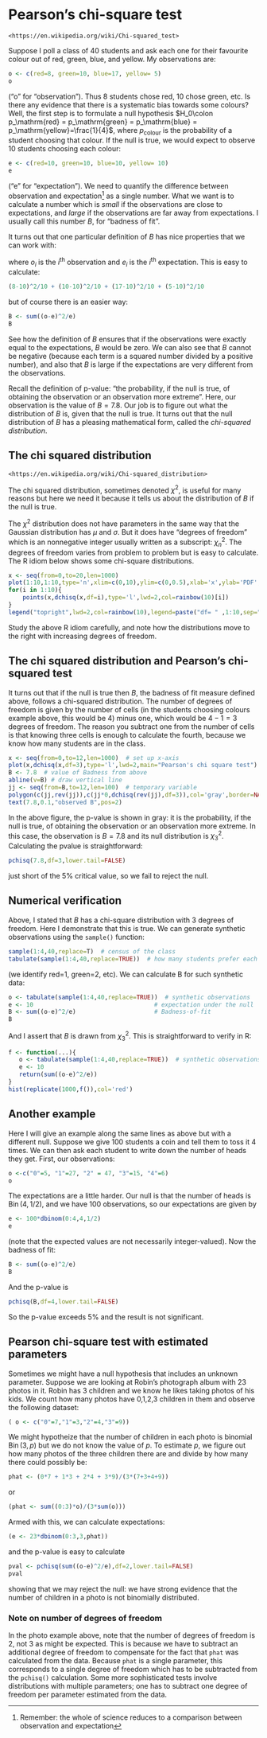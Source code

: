 # Pearson's chi-square test {#chisquare}

```block2
<https://en.wikipedia.org/wiki/Chi-squared_test>
```

Suppose I poll a class of 40 students and ask each one for their
favourite colour out of red, green, blue, and yellow.  My observations are:

```r
o <- c(red=8, green=10, blue=17, yellow= 5)
o
```

("o" for "observation").  Thus 8 students chose red, 10 chose green,
etc.  Is there any evidence that there is a systematic bias towards
some colours?  Well, the first step is to formulate a null hypothesis
$H_0\colon p_\mathrm{red} = p_\mathrm{green} = p_\mathrm{blue} =
p_\mathrm{yellow}=\frac{1}{4}$, where $p_\mathrm{colour}$ is the
probability of a student choosing that colour.  If the null is true,
we would expect to observe 10 students choosing each colour:

```r
e <- c(red=10, green=10, blue=10, yellow= 10)
e
```

("e" for "expectation").  We need to quantify the difference between
observation and expectation^[Remember: the whole of science reduces to
a comparison between observation and expectation] as a single number.
What we want is to calculate a number which is *small* if the
observations are close to expectations, and *large* if the
observations are far away from expectations.  I usually call this
number $B$, for "badness of fit".

It turns out that one particular definition of $B$ has nice properties
that we can work with:

\begin{equation}
B=\sum_i\frac{\left(e_i-o_i\right)^2}{e_i}
\end{equation}

where $o_i$ is the $i^\mathrm{th}$ observation and $e_i$ is the
$i^\mathrm{th}$ expectation.  This is easy to calculate:

```r
(8-10)^2/10 + (10-10)^2/10 + (17-10)^2/10 + (5-10)^2/10
```

but of course there is an easier way:

```r
B <- sum((o-e)^2/e)
B
```

See how the definition of $B$ ensures that if the observations were
exactly equal to the expectations, $B$ would be zero.  We can also see
that $B$ cannot be negative (because each term is a squared number
divided by a positive number), and also that $B$ is large if the
expectations are very different from the observations.

Recall the definition of p-value: "the probability, if the null is
true, of obtaining the observation or an observation more extreme".
Here, our observation is the value of $B=7.8$.  Our job is to figure
out what the distribution of $B$ is, given that the null is true.  It
turns out that the null distribution of $B$ has a pleasing
mathematical form, called the *chi-squared distribution*.

## The chi squared distribution

```block2
<https://en.wikipedia.org/wiki/Chi-squared_distribution>
```

The chi squared distribution, sometimes denoted $\chi^2$, is useful
for many reasons but here we need it because it tells us about the
distribution of $B$ if the null is true.

The $\chi^2$ distribution does not have parameters in the same way
that the Gaussian distribution has $\mu$ and $\sigma$.  But it does
have "degrees of freedom" which is an nonnegative integer usually
written as a subscript: $\chi^2_n$.  The degrees of freedom varies
from problem to problem but is easy to calculate.  The R idiom below
shows some chi-square distributions.

```r
x <- seq(from=0,to=20,len=1000)
plot(1:10,1:10,type='n',xlim=c(0,10),ylim=c(0,0.5),xlab='x',ylab='PDF',main='chi-squared distribution')
for(i in 1:10){
    points(x,dchisq(x,df=i),type='l',lwd=2,col=rainbow(10)[i])
}
legend("topright",lwd=2,col=rainbow(10),legend=paste("df= " ,1:10,sep=""))
```

Study the above R idiom carefully, and note how the distributions move
to the right with increasing degrees of freedom.

## The chi squared distribution and Pearson's chi-squared test

It turns out that if the null is true then $B$, the badness of fit
measure defined above, follows a chi-squared distribution.  The number
of degrees of freedom is given by the number of cells (in the students
choosing colours example above, this would be 4) minus one, which
would be $4-1=3$ degrees of freedom.  The reason you subtract one from
the number of cells is that knowing three cells is enough to calculate
the fourth, because we know how many students are in the class.


```r
x <- seq(from=0,to=12,len=1000)  # set up x-axis
plot(x,dchisq(x,df=3),type='l',lwd=2,main="Pearson's chi square test")  # setup axes
B <- 7.8  # value of Badness from above
abline(v=B) # draw vertical line
jj <- seq(from=B,to=12,len=100)  # temporary variable
polygon(c(jj,rev(jj)),c(jj*0,dchisq(rev(jj),df=3)),col='gray',border=NA)  #shade pvalue
text(7.8,0.1,"observed B",pos=2)  
```

In the above figure, the p-value is shown in gray: it is the
probability, if the null is true, of obtaining the observation or an
observation more extreme.  In this case, the observation is $B=7.8$
and its null distribution is $\chi^2_3$.  Calculating the pvalue is straightforward:

```r
pchisq(7.8,df=3,lower.tail=FALSE)
```

just short of the 5\% critical value, so we fail to reject the null.

## Numerical verification

Above, I stated that $B$ has a chi-square distribution with 3 degrees
of freedom.  Here I demonstrate that this is true.  We can generate
synthetic observations using the ```sample()``` function:


```r
sample(1:4,40,replace=T)  # census of the class
tabulate(sample(1:4,40,replace=TRUE))  # how many students prefer each colour

```

(we identify red=1, green=2, etc).  We can calculate B for such
synthetic data:

```r
o <- tabulate(sample(1:4,40,replace=TRUE))  # synthetic observations
e <- 10                                  # expectation under the null
B <- sum((o-e)^2/e)                      # Badness-of-fit
B
```

And I assert that $B$ is drawn from $\chi^2_3$.  This is straightforward to verify in R:

```r
f <- function(...){
   o <- tabulate(sample(1:4,40,replace=TRUE))  # synthetic observations
   e <- 10
   return(sum((o-e)^2/e))
}
hist(replicate(1000,f()),col='red')
```


## Another example

Here I will give an example along the same lines as above but with a
different null.  Suppose we give 100 students a coin and tell them to
toss it 4 times.  We can then ask each student to write down the
number of heads they get.   First, our observations:

```r
o <-c("0"=5, "1"=27, "2" = 47, "3"=15, "4"=6)
o
```

The expectations are a little harder.  Our null is that the number of
heads is $\operatorname{Bin}(4,1/2)$, and we have 100 observations, so our expectations are given by

```r
e <- 100*dbinom(0:4,4,1/2)
e
```

(note that the expected values are not necessarily integer-valued).
Now the badness of fit:

```r
B <- sum((o-e)^2/e)
B
```

And the p-value is


```r
pchisq(B,df=4,lower.tail=FALSE)
```

So the p-value exceeds 5\% and the result is not significant.


## Pearson chi-square test with estimated parameters

Sometimes we might have a null hypothesis that includes an unknown
parameter.  Suppose we are looking at Robin's photograph album with 23
photos in it.  Robin has 3 children and we know he likes taking photos
of his kids.  We count how many photos have 0,1,2,3 children in them
and observe the following dataset:


```r
( o <- c("0"=7,"1"=3,"2"=4,"3"=9))
```

We might hypotheize that the number of children in each photo is
binomial $\operatorname{Bin}(3,p)$ but we do not know the value of
$p$.  To estimate $p$, we figure out how many photos of the three
children there are and divide by how many there could possibly be:

```r
phat <- (0*7 + 1*3 + 2*4 + 3*9)/(3*(7+3+4+9))
```

or

```r
(phat <- sum((0:3)*o)/(3*sum(o)))
```

Armed with this, we can calculate expectations:

```r
(e <- 23*dbinom(0:3,3,phat))
```

and the p-value is easy to calculate

```r
pval <- pchisq(sum((o-e)^2/e),df=2,lower.tail=FALSE)
pval
```

showing that we may reject the null: we have strong evidence that the
number of children in a photo is not binomially distributed.

###  Note on number of degrees of freedom

In the photo example above, note that the number of degrees of freedom
is 2, not 3 as might be expected.  This is because we have to subtract
an additional degree of freedom to compensate for the fact that
```phat``` was calculated from the data.  Because ```phat``` is a
single parameter, this corresponds to a single degree of freedom which
has to be subtracted from the ```pchisq()``` calculation.  Some more
sophisticated tests involve distributions with multiple parameters;
one has to subtract one degree of freedom per parameter estimated from
the data.
